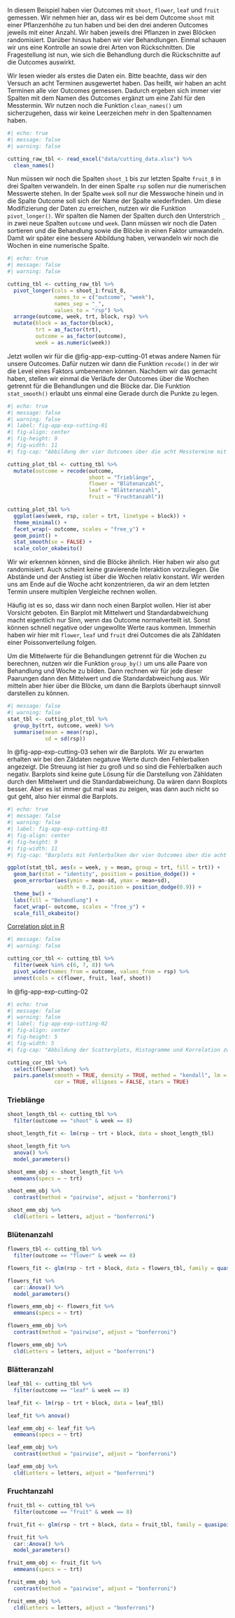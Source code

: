 In diesem Beispiel haben vier Outcomes mit `shoot`, `flower`, `leaf` und `fruit` gemessen. Wir nehmen hier an, dass wir es bei dem Outcome `shoot` mit einer Pflanzenhöhe zu tun haben und bei den drei anderen Outcomes jeweils mit einer Anzahl. Wir haben jeweils drei Pflanzen in zwei Blöcken randomisiert. Darüber hinaus haben wir vier Behandlungen. Einmal schauen wir uns eine Kontrolle an sowie drei Arten von Rückschnitten. Die Fragestellung ist nun, wie sich die Behandlung durch die Rückschnitte auf die Outcomes auswirkt.

Wir lesen wieder als erstes die Daten ein. Bitte beachte, dass wir den Versuch an acht Terminen ausgewertet haben. Das heißt, wir haben an acht Terminen alle vier Outcomes gemessen. Dadurch ergeben sich immer vier Spalten mit dem Namen des Outcomes ergänzt um eine Zahl für den Messtermin. Wir nutzen noch die Funktion `clean_names()` um sicherzugehen, dass wir keine Leerzeichen mehr in den Spaltennamen haben.

```r
#| echo: true
#| message: false
#| warning: false

cutting_raw_tbl <- read_excel("data/cutting_data.xlsx") %>% 
  clean_names()
```

Nun müssen wir noch die Spalten `shoot_1` bis zur letzten Spalte `fruit_8` in drei Spalten verwandeln. In der einen Spalte `rsp` sollen nur die numerischen Messwerte stehen. In der Spalte `week` soll nur die Messwoche hinein und in die Spalte Outcome soll sich der Name der Spalte wiederfinden. Um diese Modifizierung der Daten zu erreichen, nutzen wir die Funktion `pivot_longer()`. Wir spalten die Namen der Spalten durch den Unterstrich `_` in zwei neue Spalten `outcome` und `week`. Dann müssen wir noch die Daten sortieren und die Behandlung sowie die Blöcke in einen Faktor umwandeln. Damit wir später eine bessere Abbildung haben, verwandeln wir noch die Wochen in eine numerische Spalte.

```r
#| echo: true
#| message: false
#| warning: false

cutting_tbl <- cutting_raw_tbl %>% 
  pivot_longer(cols = shoot_1:fruit_8, 
               names_to = c("outcome", "week"), 
               names_sep = "_",
               values_to = "rsp") %>% 
  arrange(outcome, week, trt, block, rsp) %>% 
  mutate(block = as_factor(block),
         trt = as_factor(trt),
         outcome = as_factor(outcome),
         week = as.numeric(week))
```

Jetzt wollen wir für die @fig-app-exp-cutting-01 etwas andere Namen für unsere Outcomes. Dafür nutzen wir dann die Funktion `recode()` in der wir die Level eines Faktors umbenennen können. Nachdem wir das gemacht haben, stellen wir einmal die Verläufe der Outcomes über die Wochen getrennt für die Behandlungen und die Blöcke dar. Die Funktion `stat_smooth()` erlaubt uns einmal eine Gerade durch die Punkte zu legen.

```r
#| echo: true
#| message: false
#| warning: false
#| label: fig-app-exp-cutting-01
#| fig-align: center
#| fig-height: 9
#| fig-width: 11
#| fig-cap: "Abbildung der vier Outcomes über die acht Messtermine mit den vier Behandlungen und den zwei Blöcken."

cutting_plot_tbl <- cutting_tbl %>% 
  mutate(outcome = recode(outcome, 
                          shoot = "Trieblänge", 
                          flower = "Blütenanzahl", 
                          leaf = "Blätteranzahl", 
                          fruit = "Fruchtanzahl"))

cutting_plot_tbl %>% 
  ggplot(aes(week, rsp, color = trt, linetype = block)) +
  theme_minimal() +
  facet_wrap(~ outcome, scales = "free_y") +
  geom_point() +
  stat_smooth(se = FALSE) +
  scale_color_okabeito()
```

Wir wir erkennen können, sind die Blöcke ähnlich. Hier haben wir also gut randomisiert. Auch scheint keine gravierende Interaktion vorzuliegen. Die Abstände und der Anstieg ist über die Wochen relativ konstant. Wir werden uns am Ende auf die Woche acht konzentrieren, da wir an dem letzten Termin unsere multiplen Vergleiche rechnen wollen.

Häufig ist es so, dass wir dann noch einen Barplot wollen. Hier ist aber Vorsicht geboten. Ein Barplot mit Mittelwert und Standardabweichung macht eigentlich nur Sinn, wenn das Outcome normalverteilt ist. Sonst können schnell negative oder ungewollte Werte raus kommen. Immerhin haben wir hier mit `flower`, `leaf` und `fruit` drei Outcomes die als Zähldaten einer Poissonverteilung folgen.

Um die Mittelwerte für die Behandlungen getrennt für die Wochen zu berechnen, nutzen wir die Funktion `group_by()` um uns alle Paare von Behandlung und Woche zu bilden. Dann rechnen wir für jede dieser Paarungen dann den Mittelwert und die Standardabweichung aus. Wir mitteln aber hier über die Blöcke, um dann die Barplots überhaupt sinnvoll darstellen zu können.

```r
#| message: false
#| warning: false
stat_tbl <- cutting_plot_tbl %>% 
  group_by(trt, outcome, week) %>% 
  summarise(mean = mean(rsp),
            sd = sd(rsp)) 
```

In @fig-app-exp-cutting-03 sehen wir die Barplots. Wir zu erwarten erhalten wir bei den Zäldaten negatuve Werte durch den Fehlerbalken angezeigt. Die Streuung ist hier zu groß und so sind die Fehlerbalken auch negativ. Barplots sind keine gute Lösung für die Darstellung von Zähldaten durch den Mittelwert und die Standardabweichung. Da wären dann Boxplots besser. Aber es ist immer gut mal was zu zeigen, was dann auch nicht so gut geht, also hier einmal die Barplots.

```r
#| echo: true
#| message: false
#| warning: false
#| label: fig-app-exp-cutting-03
#| fig-align: center
#| fig-height: 9
#| fig-width: 11
#| fig-cap: "Barplots mit Fehlerbalken der vier Outcomes über die acht Messtermine mit den vier Behandlungen und den zwei Blöcken. "

ggplot(stat_tbl, aes(x = week, y = mean, group = trt, fill = trt)) + 
  geom_bar(stat = "identity", position = position_dodge()) +
  geom_errorbar(aes(ymin = mean-sd, ymax = mean+sd),
                width = 0.2, position = position_dodge(0.9)) +
  theme_bw() +
  labs(fill = "Behandlung") +
  facet_wrap(~ outcome, scales = "free_y") +
  scale_fill_okabeito()
```

[Correlation plot in R](https://r-coder.com/correlation-plot-r/)

```r
#| message: false
#| warning: false

cutting_cor_tbl <- cutting_tbl %>% 
  filter(week %in% c(6, 7, 8)) %>% 
  pivot_wider(names_from = outcome, values_from = rsp) %>% 
  unnest(cols = c(flower, fruit, leaf, shoot))
```

In @fig-app-exp-cutting-02

```r
#| echo: true
#| message: false
#| warning: false
#| label: fig-app-exp-cutting-02
#| fig-align: center
#| fig-height: 5
#| fig-width: 5
#| fig-cap: "Abbildung der Scatterplots, Histogramme und Korrelation zwischen den vier Outcomes."

cutting_cor_tbl %>% 
  select(flower:shoot) %>% 
  pairs.panels(smooth = TRUE, density = TRUE, method = "kendall", lm = FALSE, 
               cor = TRUE, ellipses = FALSE, stars = TRUE)    
```

### Trieblänge

```r
shoot_length_tbl <- cutting_tbl %>% 
  filter(outcome == "shoot" & week == 8)
```

```r
shoot_length_fit <- lm(rsp ~ trt + block, data = shoot_length_tbl)
```

```r
shoot_length_fit %>% 
  anova() %>% 
  model_parameters()
```

```r
shoot_emm_obj <- shoot_length_fit %>% 
  emmeans(specs = ~ trt) 
```

```r
shoot_emm_obj %>% 
  contrast(method = "pairwise", adjust = "bonferroni")
```

```r
shoot_emm_obj %>%
  cld(Letters = letters, adjust = "bonferroni") 
```

### Blütenanzahl

```r
flowers_tbl <- cutting_tbl %>% 
  filter(outcome == "flower" & week == 8)
```

```r
flowers_fit <- glm(rsp ~ trt + block, data = flowers_tbl, family = quasipoisson())

```

```r
flowers_fit %>% 
  car::Anova() %>% 
  model_parameters()
```

```r
flowers_emm_obj <- flowers_fit %>% 
  emmeans(specs = ~ trt) 
```

```r
flowers_emm_obj %>% 
  contrast(method = "pairwise", adjust = "bonferroni") 

```

```r
flowers_emm_obj %>%
  cld(Letters = letters, adjust = "bonferroni") 
```

### Blätteranzahl

```r
leaf_tbl <- cutting_tbl %>% 
  filter(outcome == "leaf" & week == 8)
```

```r
leaf_fit <- lm(rsp ~ trt + block, data = leaf_tbl)
```

```r
leaf_fit %>% anova()
```

```r
leaf_emm_obj <- leaf_fit %>% 
  emmeans(specs = ~ trt)
```

```r
leaf_emm_obj %>% 
  contrast(method = "pairwise", adjust = "bonferroni") 
```

```r
leaf_emm_obj %>%
  cld(Letters = letters, adjust = "bonferroni") 
```

### Fruchtanzahl

```r
fruit_tbl <- cutting_tbl %>% 
  filter(outcome == "fruit" & week == 8)
```

```r
fruit_fit <- glm(rsp ~ trt + block, data = fruit_tbl, family = quasipoisson())
```

```r
fruit_fit %>% 
  car::Anova() %>% 
  model_parameters()
```

```r
fruit_emm_obj <- fruit_fit %>% 
  emmeans(specs = ~ trt) 
```

```r
fruit_emm_obj %>%  
  contrast(method = "pairwise", adjust = "bonferroni") 
```

```r
fruit_emm_obj %>%  
  cld(Letters = letters, adjust = "bonferroni") 
```

